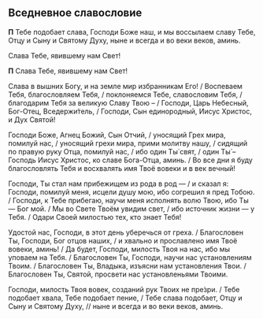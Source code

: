 <span id="slavoslovie" />

## Вседневное славословие

<If condition={!props.short}>

**П** Тебе подобает слава, Господи Боже наш, и мы воссылаем славу Тебе, Отцу и Сыну и Святому Духу, ныне и всегда и во веки веков, аминь.

Слава Тебе, явившему нам Свет!

</If>

<If condition={props.short}>

**П** Слава Тебе, явившему нам Свет!

</If>

Слава в вышних Богу, и на земле мир избранникам Его! / Воспеваем Тебя, благословляем Тебя, / поклоняемся Тебе, славословим Тебя, / благодарим Тебя за великую Славу Твою – / Господи, Царь Небесный, Бог-Отец, Вседержи́тель, / Господи, Сын единородный, Иисус Христос, и Дух Святой!

Господи Боже, Агнец Божий, Сын Отчий, / уносящий Грех мира, помилуй нас, / уносящий грехи мира, прими молитву нашу, / сидящий по правую руку Отца, помилуй нас, / ибо один Ты́ свят, / один Ты́ – Господь Иисус Христос, ко славе Бога-Отца, аминь. / Во все дни я буду благословлять Тебя и восхвалять имя Твоё вовеки и в век вечный!

Господи, Ты стал нам прибежищем из рода в род — / и сказал я: Господи, помилуй меня, исцели душу мою, ибо согрешил я пред Тобою. / Господи, к Тебе прибегаю, научи меня исполнять волю Твою, ибо Ты — Бог мой. / Мы во Свете Твоём увидим свет, / ибо источник жизни — у Тебя. / Одари Своей милостью тех, кто знает Тебя!

Удостой нас, Гоcподи, в этот день уберечься от греха. / Благоcловен Ты, Гоcподи, Бог отцов нашиx, / и хвально и прославлено имя Твоё вовеки, аминь! / Да будет, Гоcподи, милоcть Твоя на наc, ибо мы уповаем на Тебя. / Благоcловен Ты, Гоcподи, научи нас уcтановле​ниям Твоим. / Благоcловен Ты, Владыка, изъясни нам уcтановления Твои. / Благоcловен Ты, Святой, просвети нас уcтановле​ньями Твоими.

Господи, милость Твоя вовек, созданий рук Твоих не пре́зри. / Тебе подобает хвала, Тебе подобает пение, / Тебе слава подобает, Отцу и Сыну и Святому Духу, // ныне и всегда и во веки веков, аминь.
